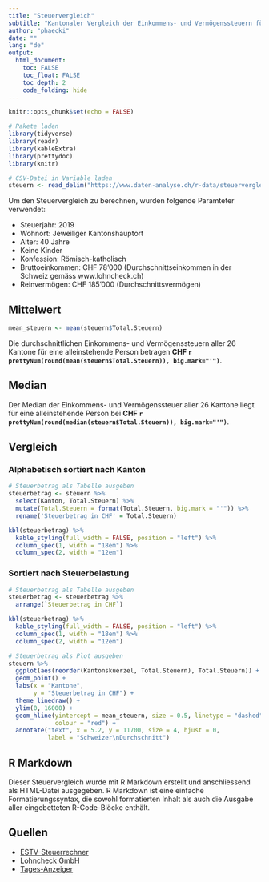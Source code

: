 ```yaml
---
title: "Steuervergleich"
subtitle: "Kantonaler Vergleich der Einkommens- und Vermögenssteuern für eine alleinstehende Person"
author: "phaecki"
date: ""
lang: "de"
output: 
  html_document:
    toc: FALSE
    toc_float: FALSE
    toc_depth: 2
    code_folding: hide
---
```


```r
knitr::opts_chunk$set(echo = FALSE)
```

```r
# Pakete laden
library(tidyverse)
library(readr)
library(kableExtra)
library(prettydoc)
library(knitr)
```

```r
# CSV-Datei in Variable laden
steuern <- read_delim("https://www.daten-analyse.ch/r-data/steuervergleich/steuervergleich.csv", ";", escape_double = FALSE, trim_ws = TRUE)
```

Um den Steuervergleich zu berechnen, wurden folgende Paramteter verwendet:

* Steuerjahr: 2019
* Wohnort: Jeweiliger Kantonshauptort
* Alter: 40 Jahre
* Keine Kinder
* Konfession: Römisch-katholisch
* Bruttoeinkommen: CHF 78'000 (Durchschnittseinkommen in der Schweiz gemäss www.lohncheck.ch)
* Reinvermögen: CHF 185'000 (Durchschnittsvermögen)

## Mittelwert

```r
mean_steuern <- mean(steuern$Total.Steuern)
```

Die durchschnittlichen Einkommens- und Vermögenssteuern aller 26 Kantone für eine alleinstehende Person betragen **CHF `r prettyNum(round(mean(steuern$Total.Steuern)), big.mark="'")`**.

## Median

Der Median der Einkommens- und Vermögenssteuer aller 26 Kantone liegt für eine alleinstehende Person bei **CHF `r prettyNum(round(median(steuern$Total.Steuern)), big.mark="'")`**.

## Vergleich

### Alphabetisch sortiert nach Kanton

```r
# Steuerbetrag als Tabelle ausgeben
steuerbetrag <- steuern %>% 
  select(Kanton, Total.Steuern) %>% 
  mutate(Total.Steuern = format(Total.Steuern, big.mark = "'")) %>% 
  rename('Steuerbetrag in CHF' = Total.Steuern)

kbl(steuerbetrag) %>% 
  kable_styling(full_width = FALSE, position = "left") %>%
  column_spec(1, width = "18em") %>%
  column_spec(2, width = "12em")
```

### Sortiert nach Steuerbelastung

```r
# Steuerbetrag als Tabelle ausgeben
steuerbetrag <- steuerbetrag %>% 
  arrange(`Steuerbetrag in CHF`)

kbl(steuerbetrag) %>% 
  kable_styling(full_width = FALSE, position = "left") %>%
  column_spec(1, width = "18em") %>%
  column_spec(2, width = "12em")
```

```r
# Steuerbetrag als Plot ausgeben
steuern %>% 
  ggplot(aes(reorder(Kantonskuerzel, Total.Steuern), Total.Steuern)) +
  geom_point() +
  labs(x = "Kantone",
       y = "Steuerbetrag in CHF") +
  theme_linedraw() +
  ylim(0, 16000) +
  geom_hline(yintercept = mean_steuern, size = 0.5, linetype = "dashed", 
             colour = "red") +
  annotate("text", x = 5.2, y = 11700, size = 4, hjust = 0, 
           label = "Schweizer\nDurchschnitt")
```

## R Markdown

Dieser Steuervergleich wurde mit R Markdown erstellt und anschliessend als HTML-Datei ausgegeben. R Markdown ist eine einfache Formatierungssyntax, die sowohl formatierten Inhalt als auch die Ausgabe aller eingebetteten R-Code-Blöcke enthält.

## Quellen

* [ESTV-Steuerrechner](https://swisstaxcalculator.estv.admin.ch/#/calculator/income-wealth-tax){target="_blank"}
* [Lohncheck GmbH](https://www.lohncheck.ch/de/articles/durchschnittslohn){target="_blank"}
* [Tages-Anzeiger](https://www.tagesanzeiger.ch/schweiz/standard/eine-halbe-kiste/story/23547594){target="_blank"}